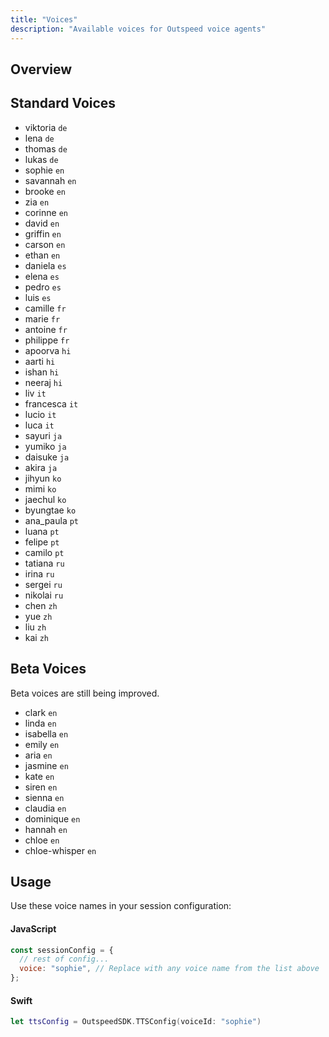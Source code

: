 ```yaml
---
title: "Voices"
description: "Available voices for Outspeed voice agents"
---
```



## Overview

## Standard Voices

- viktoria `de`
- lena `de`
- thomas `de`
- lukas `de`
- sophie `en`
- savannah `en`
- brooke `en`
- zia `en`
- corinne `en`
- david `en`
- griffin `en`
- carson `en`
- ethan `en`
- daniela `es`
- elena `es`
- pedro `es`
- luis `es`
- camille `fr`
- marie `fr`
- antoine `fr`
- philippe `fr`
- apoorva `hi`
- aarti `hi`
- ishan `hi`
- neeraj `hi`
- liv `it`
- francesca `it`
- lucio `it`
- luca `it`
- sayuri `ja`
- yumiko `ja`
- daisuke `ja`
- akira `ja`
- jihyun `ko`
- mimi `ko`
- jaechul `ko`
- byungtae `ko`
- ana_paula `pt`
- luana `pt`
- felipe `pt`
- camilo `pt`
- tatiana `ru`
- irina `ru`
- sergei `ru`
- nikolai `ru`
- chen `zh`
- yue `zh`
- liu `zh`
- kai `zh`

## Beta Voices

<Note>Beta voices are still being improved.</Note>

- clark `en`
- linda `en`
- isabella `en`
- emily `en`
- aria `en`
- jasmine `en`
- kate `en`
- siren `en`
- sienna `en`
- claudia `en`
- dominique `en`
- hannah `en`
- chloe `en`
- chloe-whisper `en`

## Usage

Use these voice names in your session configuration:

#### JavaScript
```javascript
const sessionConfig = {
  // rest of config...
  voice: "sophie", // Replace with any voice name from the list above
};
```

#### Swift
```swift
let ttsConfig = OutspeedSDK.TTSConfig(voiceId: "sophie")
``` 